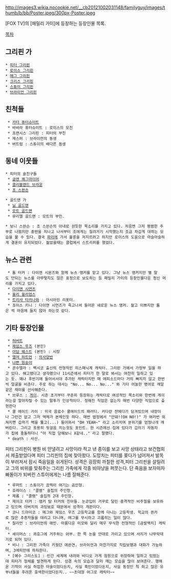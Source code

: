 http://images3.wikia.nocookie.net/__cb20121002031148/familyguy/images/thumb/b/bb/Poster.jpeg/300px-Poster.jpeg

[FOX TV]의 [패밀리 가이]에 등장하는 등장인물 목록.

[[목차]]

== 그리핀 가 ==
 * [[피터 그리핀]]
 * [[로이스 그리핀]]
 * [[메그 그리핀]]
 * [[크리스 그리핀]]
 * [[스튜이 그리핀]]
 * [[브라이언 그리핀]]

== 친척들 ==
  * [[카터 퓨터슈미트]]
  * 바바라 퓨터슈미트 : 로이스의 모친
  * 프랜시스 그리핀 : 피터의 부친
  * 재스퍼 : 브라이언의 동생
  * 버트럼 : 스튜이의 배다른 동생

== 동네 이웃들 ==
 * 피터의 술친구들
  * [[글렌 쾌그마이어]]
  * [[클리블랜드 브라운]]
  * [[조 스완슨]]

 * 골드맨 가
  * [[닐 골드맨]]
  * [[모트 골드맨]]
  * 뮤리엘 골드맨 : 모트의 부인.

 * 보니 스완슨 : 조 스완슨의 아내로 쉰듯한 목소리를 가지고 있다. 처음엔 그저 평범한 주부로 나왔지만 중반을 지나고 나서부터 조에게는 질려가기 시작했는지 조금 차갑게 대하는 모습을 볼 수 있다. 결국 [[파리]]에 가서 불륜을 저지르려고 하지만 로이스의 도움으로 아슬아슬하게 결혼이 유지되었다. 젊었을때는 클럽에서 스트리퍼를 했었다. 

== 뉴스 관련 ==
  * 톰 터커 : 다이앤 시몬즈와 함께 뉴스 앵커를 맡고 있다. 그냥 뉴스 앵커지만 별 말도 안되는 뉴스를 아무렇지도 않은 표정으로 보도하는 등 패밀리 가이의 등장인물다운 정신 머리를 가지고 있다.
  * [[다이앤 시먼즈]] 
  * [[올리 윌리엄스]]
  * [[트리샤 타카나와]] : 아시아인 리포터.
  * 조이스 키니 : 다이앤 시먼즈가 죽고나서 들어온 새로운 뉴스 앵커. 젊고 이쁘지만 톰은 썩 마음에 들지 않아 하는것 같다.

== 기타 등장인물 ==
  * [[허버트]]
  * [[제임스 우즈]] (본인)
  * [[아담 웨스트]] (본인) : 시장
  * [[엘머 하트먼]] : [[의사양반]]
  * [[나쁜 원숭이]]
  * 콘수엘라 : 멕시코 출신의 전형적인 히스패닉계 캐릭터. 그리핀 가에서 가정부 일을 하고 있다. 해고됐다고 생각했으나 11시즌에서 피터가 한 말로 봐서는 여전히 일하고 있는 듯. 꽤나 후반기에 들어서서야 추가된 캐릭터지만 매 에피소드마다 거의 빠지지 않고 한번씩 얼굴을 비춘다. 주로 하는 대사는 "No... No... No..." 와 기타 어눌한 영어로 깨알같은 재미를 선사해준다.
  * 브루스 : [[게이]]. 시즌 초기부터 꾸준히 등장하는 캐릭터로 여성적인 목소리와 한번에 게이라는걸 알아차릴 수 있는 말투가 인상적이다. 정해진 직업은 없는지 매번 다양한 직업으로 출현한다
  * 쿨 에이드 가이 : 미국 음료수 쿨에이드의 패러디. 커다란 잔에다가 담겨있으며 내장이나 그런건 없고 그저 액체가 본체인듯 하다. 매번 법정에서 "안돼!(OH NO!)" 가 여러번 외쳐지면 갑자기 벽을 뚫고(...) 들어와서 "OH YEAH~" 라고 소리치며 분위기를 엄청나개 깨버린다. 그리고 조용히 뒷걸음 치는것도 포인트. 한 시즌에선 집에 있다가 갑자기 자동차가 집에 충돌하더니 "아 직접 당해보니 X같네.." 라고 말했다.
  * death : 사신.
피터 그리핀이 병원 비 안낼려고 사망이라 적고 낸 종이를 보고 사망 상태라고 보건협회서 제출받았다며 피터 그리핀의 집에 찾아왔다. 도망치는 피터를 쫒다가 넘어져서 발목이 부러져서 잠시 죽음일을 쉬게된다. 성격은 굉장희 까칠한 성격,피터 그리핀을 살릴려고 그의 비위를 맞춰주는 그리핀 가족에게 각종 비아냥을 퍼붓는다. 단 죽음을 보자마자 빠돌이가 되버린 스튜이에게는 나름 잘해준다. 
  * 루퍼트 : 스튜이가 끔찍이 여기는 곰인형.
  * 호레이스 : "클램" 술집의 주인장.
  * 제롬 : "클램" 술집의 2대 주인장.
  * 제이크 터커 : 앵커 탐 터커의 친아들. 눈코입이 거꾸로 달린 충격적인 비주얼을 보유하고 있으며 아버지의 과잉보호 때문에서 성격이 개판이다.
  * 코니 드아미코 : 메그와 제임스 우즈 고등학교를 함께 다니는 고등학생. 학교의 퀸카로 많은 추종자들을 데리고 다니며, 메그를 무시하고 괴롭히는 일이 많다.
  * 질리언 : 브라이언의 애인. 아름다운 미모와 달리 매우 무식한 전형적인 [금발백치] 캐릭터.
  * 셰이머스 : 콰호그에 거주하는 어부. 한 쪽 눈을 안대로 가리고 있으며 사지가 나무막대기로 되어 있다.
  * 비니 : 그리핀 가족이 키웠던 애완견. 브라이언과 마찬가지로 직립보행과 대화가 가능하며, 3에피만에 하차한다.
  * [예수 그리스도] : 인간 세계에 내려와 비디오 가게 점원으로 위장하여 일하고 있었는데 피터가 정체를 발견하게 된다. 성경 속의 모습과 달리 깨는 모습을 많이 보여준다. 행해온 기적이 사실 허접한 마술이었다든지, 사실 흑인이었다든지, 사실 동정인 척 하고 많은 유부녀들을 후려온 호색한이었다든지.. ~~초대형 어그로 캐릭터~~
